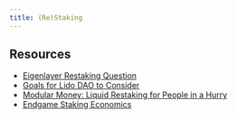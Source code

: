 ```yaml
---
title: (Re)Staking
---
```


## Resources

- [Eigenlayer Restaking Question](https://x.com/LefterisJP/status/1764389024922222650?s=20)
- [Goals for Lido DAO to Consider](https://research.lido.fi/t/hasus-goose-submission-proposed-goals-for-lido-dao-to-consider/5590)
- [Modular Money: Liquid Restaking for People in a Hurry](https://dba.xyz/modular-money-liquid-staking-for-people-in-a-hurry/)
- [Endgame Staking Economics](https://ethresear.ch/t/endgame-staking-economics-a-case-for-targeting/18751)